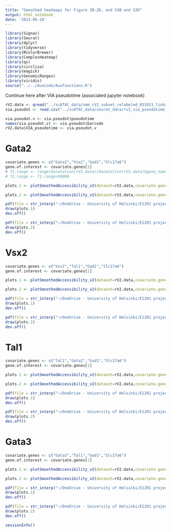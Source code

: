 ```yaml
---
title: "Smoothed heatmaps for Figure 2B-2D, and S3B and S3D"
output: html_notebook
date: '2023-06-20'
---
```


```r
library(Signac)
library(Seurat)
library(dplyr)
library(tidyverse)
library(RColorBrewer)
library(ComplexHeatmap)
library(qs)
library(circlize)
library(magick)
library(GenomicRanges)
library(viridis)
source("../../AuxCode/AuxFunctions.R")
```

Continue here after VIA pseudotime (associated jupyter notebook)

```r
rV2.data <- qread("../scATAC_data/nmm_rV2_subset_relabeled_031023_links.qs",nthreads = 6)
via.pseudot <- read.csv("../scATAC_data/seurat_data/rv2_via_pseudotime_110522.csv")
```

```r
via.pseudot.v <- via.pseudot$pseudotime
names(via.pseudot.v) <- via.pseudot$barcode
rV2.data$VIA_pseudotime <- via.pseudot.v
```

# Gata2

```r
covariate.genes <- c("Gata2","Vsx2","Gad1","Slc17a6")
gene.of.interest <- covariate.genes[1]
# f1.range <- range(Annotation(rV2.data)[Annotation(rV2.data)$gene_name %in% gene.of.interest], ignore.strand = TRUE)
# f2.range <- f1.range+50000
```

```r
plots.1 <- plotSmoothedAccessibility_v2(dataset=rV2.data,covariate.genes.to.plot=covariate.genes, features.df=filter(result.Gata2,pvalue<0.01), drop.non.linked=FALSE, rV2 = TRUE,gene_id2name=gene_id2name, gene_name2id=gene_name2id, gene.feat.name=gene.of.interest,unify_expression_scale = TRUE, max_accessibility_value = 3,assign_above_max_to_white = TRUE)

plots.2 <- plotSmoothedAccessibility_v2(dataset=rV2.data,covariate.genes.to.plot=covariate.genes, features.df=filter(result.Gata2,pvalue<0.01), drop.non.linked=FALSE, rV2 = FALSE,gene_id2name=gene_id2name, gene_name2id=gene_name2id, gene.feat.name=gene.of.interest,unify_expression_scale = TRUE, max_accessibility_value = 3,assign_above_max_to_white = TRUE)
```

```r
pdf(file = str_interp("~/OneDrive - University of Helsinki/E12R1 project/Manuscript I - Regulation of Tal1 dependent rV2 lineage bifurcation/Figures/plots/Fig2/GA_${gene.of.interest}_smoothed_heatmap.pdf"), width = 28, height = 24)
draw(plots.1)
dev.off()

pdf(file = str_interp("~/OneDrive - University of Helsinki/E12R1 project/Manuscript I - Regulation of Tal1 dependent rV2 lineage bifurcation/Figures/plots/Fig2/GL_${gene.of.interest}_smoothed_heatmap.pdf"), width = 28, height = 24)
draw(plots.2)
dev.off()
```
# Vsx2

```r
covariate.genes <- c("Vsx2","Tal1","Gad1","Slc17a6")
gene.of.interest <- covariate.genes[1]

```

```r
plots.1 <- plotSmoothedAccessibility_v2(dataset=rV2.data,covariate.genes.to.plot=covariate.genes, features.df=filter(result.Vsx2,pvalue<0.01), drop.non.linked=FALSE, rV2 = TRUE,gene_id2name=gene_id2name, gene_name2id=gene_name2id, gene.feat.name=gene.of.interest,unify_expression_scale = TRUE, max_accessibility_value = 3,assign_above_max_to_white = TRUE)

plots.2 <- plotSmoothedAccessibility_v2(dataset=rV2.data,covariate.genes.to.plot=covariate.genes, features.df=filter(result.Vsx2,pvalue<0.01), drop.non.linked=FALSE, rV2 = FALSE,gene_id2name=gene_id2name, gene_name2id=gene_name2id, gene.feat.name=gene.of.interest,unify_expression_scale = TRUE, max_accessibility_value = 3,assign_above_max_to_white = TRUE)
```

```r
pdf(file = str_interp("~/OneDrive - University of Helsinki/E12R1 project/Manuscript I - Regulation of Tal1 dependent rV2 lineage bifurcation/Figures/plots/Fig2/GA_${gene.of.interest}_smoothed_heatmap.pdf"), width = 28, height = 24)
draw(plots.1)
dev.off()

pdf(file = str_interp("~/OneDrive - University of Helsinki/E12R1 project/Manuscript I - Regulation of Tal1 dependent rV2 lineage bifurcation/Figures/plots/Fig2/GL_${gene.of.interest}_smoothed_heatmap.pdf"), width = 28, height = 24)
draw(plots.2)
dev.off()
```

# Tal1

```r
covariate.genes <- c("Tal1","Gata2","Gad1","Slc17a6")
gene.of.interest <- covariate.genes[1]
```

```r
plots.1 <- plotSmoothedAccessibility_v2(dataset=rV2.data,covariate.genes.to.plot=covariate.genes, features.df=filter(result.Tal1,pvalue<0.01), drop.non.linked=FALSE, rV2 = TRUE,gene_id2name=gene_id2name, gene_name2id=gene_name2id, gene.feat.name=gene.of.interest,unify_expression_scale = TRUE, max_accessibility_value = 3,assign_above_max_to_white = TRUE)

plots.2 <- plotSmoothedAccessibility_v2(dataset=rV2.data,covariate.genes.to.plot=covariate.genes, features.df=filter(result.Tal1,pvalue<0.01), drop.non.linked=FALSE, rV2 = FALSE,gene_id2name=gene_id2name, gene_name2id=gene_name2id, gene.feat.name=gene.of.interest,unify_expression_scale = TRUE, max_accessibility_value = 3,assign_above_max_to_white = TRUE)
```

```r
pdf(file = str_interp("~/OneDrive - University of Helsinki/E12R1 project/Manuscript I - Regulation of Tal1 dependent rV2 lineage bifurcation/Figures/plots/Fig2/GA_${gene.of.interest}_smoothed_heatmap.pdf"), width = 28, height = 24)
draw(plots.1)
dev.off()

pdf(file = str_interp("~/OneDrive - University of Helsinki/E12R1 project/Manuscript I - Regulation of Tal1 dependent rV2 lineage bifurcation/Figures/plots/Fig2/GL_${gene.of.interest}_smoothed_heatmap.pdf"), width = 28, height = 24)
draw(plots.2)
dev.off()
```

# Gata3

```r
covariate.genes <- c("Gata3","Tal1","Gad1","Slc17a6")
gene.of.interest <- covariate.genes[1]
```

```r
plots.1 <- plotSmoothedAccessibility_v2(dataset=rV2.data,covariate.genes.to.plot=covariate.genes, features.df=filter(result.Gata3,pvalue<0.01), drop.non.linked=FALSE, rV2 = TRUE,gene_id2name=gene_id2name, gene_name2id=gene_name2id, gene.feat.name=gene.of.interest,unify_expression_scale = TRUE, max_accessibility_value = 3,assign_above_max_to_white = TRUE)

plots.2 <- plotSmoothedAccessibility_v2(dataset=rV2.data,covariate.genes.to.plot=covariate.genes, features.df=filter(result.Gata3,pvalue<0.01), drop.non.linked=FALSE, rV2 = FALSE,gene_id2name=gene_id2name, gene_name2id=gene_name2id, gene.feat.name=gene.of.interest,unify_expression_scale = TRUE, max_accessibility_value = 3,assign_above_max_to_white = TRUE)
```

```r
pdf(file = str_interp("~/OneDrive - University of Helsinki/E12R1 project/Manuscript I - Regulation of Tal1 dependent rV2 lineage bifurcation/Figures/plots/Fig2/GA_${gene.of.interest}_smoothed_heatmap.pdf"), width = 28, height = 24)
draw(plots.1)
dev.off()

pdf(file = str_interp("~/OneDrive - University of Helsinki/E12R1 project/Manuscript I - Regulation of Tal1 dependent rV2 lineage bifurcation/Figures/plots/Fig2/GL_${gene.of.interest}_smoothed_heatmap.pdf"), width = 28, height = 24)
draw(plots.2)
dev.off()
```

```r
sessionInfo()
```

